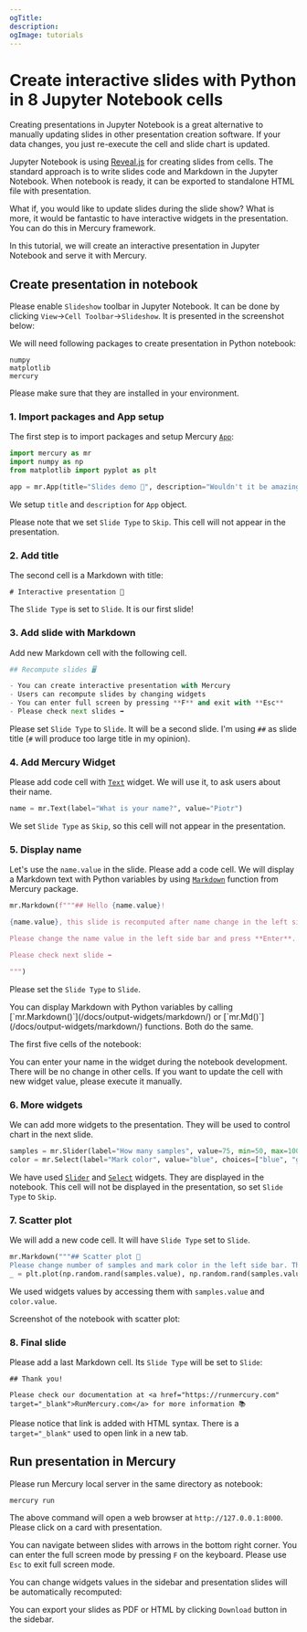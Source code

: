 ```yaml
---
ogTitle:
description:
ogImage: tutorials
---
```






# Create interactive slides with Python in 8 Jupyter Notebook cells

Creating presentations in Jupyter Notebook is a great alternative to manually updating slides in other presentation creation software.
If your data changes, you just re-execute the cell and slide chart is updated.

Jupyter Notebook is using [Reveal.js](https://revealjs.com/) for creating slides from cells. 
The standard approach is to write slides code and Markdown in the Jupyter Notebook. When notebook is ready, it can be exported to standalone HTML file with presentation.

What if, you would like to update slides during the slide show? What is more, it would be fantastic to have interactive widgets in the presentation. 
You can do this in Mercury framework.

In this tutorial, we will create an interactive presentation in Jupyter Notebook and serve it with Mercury.

## Create presentation in notebook

Please enable `Slideshow` toolbar in Jupyter Notebook. It can be done by clicking `View`->`Cell Toolbar`->`Slideshow`. It is presented in the screenshot below:

<Screenshot src={cellToolbarPng} alt="Enable cell toolbar" />

We will need following packages to create presentation in Python notebook:

```
numpy
matplotlib
mercury
```

Please make sure that they are installed in your environment.

### 1. Import packages and App setup

The first step is to import packages and setup Mercury [`App`](/docs/input-widgets/app/):

```python
import mercury as mr
import numpy as np
from matplotlib import pyplot as plt

app = mr.App(title="Slides demo 📝", description="Wouldn't it be amazing to recompute slides during the show?") 
```

We setup `title` and `description` for `App` object. 

Please note that we set `Slide Type` to `Skip`. This cell will not appear in the presentation.

### 2. Add title

The second cell is a Markdown with title:

```
# Interactive presentation 📝
```

The `Slide Type` is set to `Slide`. It is our first slide!  

### 3. Add slide with Markdown

Add new Markdown cell with the following cell. 

```python 
## Recompute slides 🖥️

- You can create interactive presentation with Mercury
- Users can recompute slides by changing widgets
- You can enter full screen by pressing **F** and exit with **Esc**
- Please check next slides ➡️
```

Please set `Slide Type` to `Slide`. It will be a second slide. I'm using `##` as slide title (`#` will produce too large title in my opinion).


### 4. Add Mercury Widget

Please add code cell with [`Text`](/docs/input-widgets/text/) widget. We will use it, to ask users about their name.

```python
name = mr.Text(label="What is your name?", value="Piotr")
```

We set `Slide Type` as `Skip`, so this cell will not appear in the presentation.


### 5. Display name 

Let's use the `name.value` in the slide. Please add a code cell. 
We will display a Markdown text with Python variables by using [`Markdown`](/docs/output-widgets/markdown/) function from Mercury package.

```python
mr.Markdown(f"""## Hello {name.value}!

{name.value}, this slide is recomputed after name change in the left side bar.

Please change the name value in the left side bar and press **Enter**.

Please check next slide ➡️

""")
```

Please set the `Slide Type` to `Slide`.

<Callout type="info">
  You can display Markdown with Python variables by calling [`mr.Markdown()`](/docs/output-widgets/markdown/) or [`mr.Md()`](/docs/output-widgets/markdown/) functions.
  Both do the same.
</Callout>

The first five cells of the notebook:

<Screenshot src={notebookPng} alt="Notebook code for presentation in Jupyter Notebook" />


You can enter your name in the widget during the notebook development. There will be no change in other cells. 
If you want to update the cell with new widget value, please execute it manually.

### 6. More widgets 

We can add more widgets to the presentation. They will be used to control chart in the next slide.

```python 
samples = mr.Slider(label="How many samples", value=75, min=50, max=100)
color = mr.Select(label="Mark color", value="blue", choices=["blue", "green", "red"])
```

We have used [`Slider`](/docs/input-widgets/slider/) and [`Select`](/docs/input-widgets/select/) widgets. They are displayed in the notebook. 
This cell will not be displayed in the presentation, so set `Slide Type` to `Skip`.

### 7. Scatter plot

We will add a new code cell. It will have `Slide Type` set to `Slide`.

```python
mr.Markdown("""## Scatter plot 🎲
Please change number of samples and mark color in the left side bar. The plot will be updated during the slide show.""")
_ = plt.plot(np.random.rand(samples.value), np.random.rand(samples.value), "*", color=color.value)
```

We used widgets values by accessing them with `samples.value` and `color.value`.

Screenshot of the notebook with scatter plot:

<Screenshot src={notebookPng2} alt="Notebook code for presentation in Jupyter Notebook" />

### 8. Final slide

Please add a last Markdown cell. Its `Slide Type` will be set to `Slide`:

```
## Thank you!
        
Please check our documentation at <a href="https://runmercury.com" target="_blank">RunMercury.com</a> for more information 📚
```

Please notice that link is added with HTML syntax. There is a `target="_blank"` used to open link in a new tab.

## Run presentation in Mercury

Please run Mercury local server in the same directory as notebook:

```
mercury run
```

The above command will open a web browser at `http://127.0.0.1:8000`. Please click on a card with presentation. 

You can navigate between slides with arrows in the bottom right corner. You can enter the full screen mode by pressing `F` on the keyboard. Please use `Esc` to exit full screen mode.

<Screenshot src={appGif1} alt="Presentation in Mercury" />

You can change widgets values in the sidebar and presentation slides will be automatically recomputed:

<Screenshot src={appGif2} alt="Update presentation slide with widget value in Mercury" />

You can export your slides as PDF or HTML by clicking `Download` button in the sidebar.
